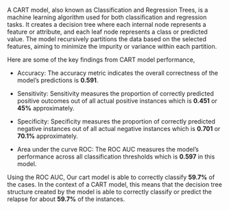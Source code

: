 A CART model, also known as Classification and Regression Trees, is a machine learning algorithm used for both classification and regression tasks. It creates a decision tree where each internal node represents a feature or attribute, and each leaf node represents a class or predicted value. The model recursively partitions the data based on the selected features, aiming to minimize the impurity or variance within each partition.

Here are some of the key findings from CART model performance,

-   Accuracy: The accuracy metric indicates the overall correctness of the model's predictions is **0.591**.

-   Sensitivity: Sensitivity measures the proportion of correctly predicted positive outcomes out of all actual positive instances which is **0.451** or **45%** approximately.

-   Specificity: Specificity measures the proportion of correctly predicted negative instances out of all actual negative instances which is **0.701** or **70.1%** approximately.

-   Area under the curve ROC: The ROC AUC measures the model's performance across all classification thresholds which is **0.597** in this model.

Using the ROC AUC, Our cart model is able to correctly classify **59.7%** of the cases. In the context of a CART model, this means that the decision tree structure created by the model is able to correctly classify or predict the relapse for about **59.7%** of the instances.